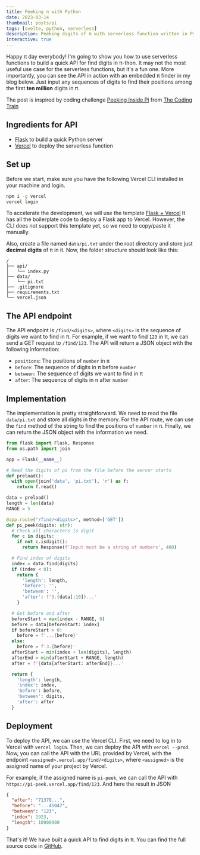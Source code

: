 ```yaml
---
title: Peeking π with Python
date: 2023-03-14
thumbnail: posts/pi
tags: [svelte, python, serverless]
description: Peeking digits of π with serverless function written in Python
interactive: true
---
```


Happy π day everybody! I'm going to show you how to use serverless functions to build a quick API for find digits in π-thon.
It may not the most useful use case for the serverless functions, but it's a fun one.
More importantly, you can see the API in action with an embedded π finder in my blog below.
Just input any sequences of digits to find their positions among the first **ten million** digits in π.

The post is inspired by coding challenge [Peeking Inside Pi](https://www.youtube.com/watch?v=MEdpRYyjz_0)
from [The Coding Train](https://www.youtube.com/channel/UCvjgXvBlbQiydffZU7m1_aw)


<div class="bg-base-300 flex flex-col gap-4 rounded-md p-4 my-8">
    <PiPeek client:visible />
</div>

## Ingredients for API

- [Flask](https://palletsprojects.com/p/flask/) to build a quick Python server
- [Vercel](https://vercel.com/) to deploy the serverless function

## Set up

Before we start, make sure you have the following Vercel CLI installed in your machine and login.

```bash
npm i -g vercel
vercel login
```

To accelerate the development, we will use the template [Flask + Vercel](https://github.com/vercel/examples/tree/main/python/flask)
It has all the boilerplate code to deploy a Flask app to Vercel. However, the CLI does not support this template yet, so we need to copy/paste it manually.

Also, create a file named `data/pi.txt` under the root directory and store just **decimal digits** of π in it.
Now, the folder structure should look like this:

```
/
├── api/
│   └── index.py
├── data/
│   └── pi.txt
├── .gitignore
├── requirements.txt
└── vercel.json
```

## The API endpoint

The API endpoint is `/find/<digits>`, where `<digits>` is the sequence of digits we want to find in π.
For example, if we want to find `123` in π, we can send a GET request to `/find/123`.
The API will return a JSON object with the following information:

- `positions`: The positions of `number` in π
- `before`: The sequence of digits in π before `number`
- `between`: The sequence of digits we want to find in π
- `after`: The sequence of digits in π after `number`

## Implementation

The implementation is pretty straightforward. We need to read the file `data/pi.txt` and store all digits in the memory.
For the API route, we can use the `find` method of the string to find the positions of `number` in π.
Finally, we can return the JSON object with the information we need.

```python title="api/index.py"
from flask import Flask, Response
from os.path import join

app = Flask(__name__)

# Read the digits of pi from the file before the server starts
def preload():
  with open(join('data', 'pi.txt'), 'r') as f:
    return f.read()

data = preload()
length = len(data)
RANGE = 5

@app.route("/find/<digits>", method=['GET'])
def pi_peek(digits: str):
  # Check all characters is digit
  for c in digits:
    if not c.isdigit():
      return Response(f'Input must be a string of numbers', 400)

  # Find index of digits
  index = data.find(digits)
  if (index < 0):
    return {
      'length': length,
      'before': '',
      'between': '',
      'after': f'3.{data[:10]}...'
    }

  # Get before and after
  beforeStart = max(index - RANGE, 0)
  before = data[beforeStart: index]
  if beforeStart > 0:
    before = f'...{before}'
  else:
    before = f'3.{before}'
  afterStart = min(index + len(digits), length)
  afterEnd = min(afterStart + RANGE, length)
  after = f'{data[afterStart: afterEnd]}...'

  return {
    'length': length,
    'index': index,
    'before': before,
    'between': digits,
    'after': after
  }
```

## Deployment

To deploy the API, we can use the Vercel CLI. First, we need to log in to Vercel with `vercel login`.
Then, we can deploy the API with `vercel --prod`. Now, you can call the API with the URL provided by Vercel, with
the endpoint `<assigned>.vercel.app/find/<digits>`, where `<assigned>` is the assigned name of your project by Vercel.

For example, if the assigned name is `pi-peek`, we can call the API with `https://pi-peek.vercel.app/find/123`.
And here the result in JSON

```json
{
  "after": "71378...",
  "before": "...45047",
  "between": "123",
  "index": 1923,
  "length": 10000000
}
```

That's it! We have built a quick API to find digits in π.
You can find the full source code in [GitHub](https://github.com/viethung7899/pi-peek).
